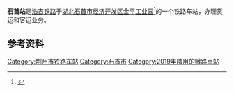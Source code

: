 '''石首站'''是[[浩吉铁路|浩吉铁路]]于[[湖北|湖北]][[石首市|石首市]][[石首经济开发区|经济开发区]][[金平工业园|金平工业园]]<ref>{{Cite web |url=http://www.jznews.com.cn/comnews/system/2013/03/30/010887391.shtml |title=记者走园区：石首金平工业园 延伸产业链打造大园区 |accessdate=2014-11-19 |archive-date=2014-11-29 |archive-url=https://web.archive.org/web/20141129074935/http://www.jznews.com.cn/comnews/system/2013/03/30/010887391.shtml |dead-url=no }}</ref>的一个铁路车站，办理货运和客运业务。

==参考资料==
{{reflist}}

{{浩吉铁路}}
{{铁路车站小作品}}
{{湖北小作品}}

[[Category:荆州市铁路车站|Category:荆州市铁路车站]]
[[Category:石首市|Category:石首市]]
[[Category:2019年啟用的鐵路車站|Category:2019年啟用的鐵路車站]]